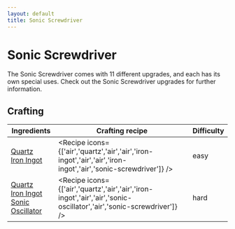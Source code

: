 ```yaml
---
layout: default
title: Sonic Screwdriver
---
```



Sonic Screwdriver
===================

The Sonic Screwdriver comes with 11 different upgrades, and each has its own special uses. Check out the Sonic Screwdriver upgrades for further information.

## Crafting

| Ingredients | Crafting recipe | Difficulty |
| ----------- | --------------- | ------------- |
| [Quartz](https://minecraft.wiki/w/Quartz)<br/>[Iron Ingot](https://minecraft.wiki/w/Iron_Ingot) | <Recipe icons={['air','quartz','air','air','iron-ingot','air','air','iron-ingot','air','sonic-screwdriver']} /> | easy |
| [Quartz](https://minecraft.wiki/w/Quartz)<br/>[Iron Ingot](https://minecraft.wiki/w/Iron_Ingot)<br/>[Sonic Oscillator](/items/sonic-oscillator) | <Recipe icons={['air','quartz','air','air','iron-ingot','air','air','sonic-oscillator','air','sonic-screwdriver']} /> | hard |

